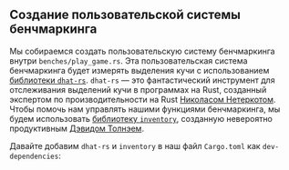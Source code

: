 
## Создание пользовательской системы бенчмаркинга

Мы собираемся создать пользовательскую систему бенчмаркинга внутри `benches/play_game.rs`.
Эта пользовательская система бенчмаркинга будет измерять выделения кучи
с использованием [библиотеки `dhat-rs`][crates dhat].
`dhat-rs` — это фантастический инструмент для отслеживания выделений кучи в программах на Rust,
созданный экспертом по производительности на Rust [Николасом Нетеркотом][github nnethercote].
Чтобы помочь нам управлять нашими функциями бенчмаркинга,
мы будем использовать [библиотеку `inventory`][crates inventory],
созданную невероятно продуктивным [Дэвидом Толнэем][github dtolnay].

Давайте добавим `dhat-rs` и `inventory` в наш файл `Cargo.toml` как `dev-dependencies`:

<CargoTomlDevDependencies />

[crates dhat]: https://docs.rs/dhat/latest/dhat/
[github nnethercote]: https://github.com/nnethercote
[crates inventory]: https://crates.io/crates/inventory
[github dtolnay]: https://github.com/dtolnay